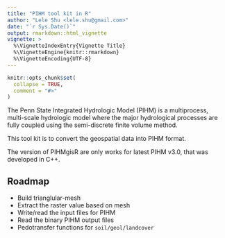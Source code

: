 ```yaml
---
title: "PIHM tool kit in R"
author: "Lele Shu <lele.shu@gmail.com>"
date: "`r Sys.Date()`"
output: rmarkdown::html_vignette
vignette: >
  %\VignetteIndexEntry{Vignette Title}
  %\VignetteEngine{knitr::rmarkdown}
  %\VignetteEncoding{UTF-8}
---
```


```r
knitr::opts_chunk$set(
  collapse = TRUE,
  comment = "#>"
)
```
The Penn State Integrated Hydrologic Model (PIHM) is a multiprocess, multi-scale hydrologic model where the major hydrological processes are fully coupled using the semi-discrete finite volume method. 
  
This tool kit is to convert the geospatial data into PIHM format. 

The version of PIHMgisR are only works for latest PIHM v3.0, that was developed in C++. 


## Roadmap
- Build trianglular-mesh
- Extract the raster value based on mesh
- Write/read the input files for PIHM
- Read the binary PIHM output files
- Pedotransfer functions for `soil/geol/landcover`
